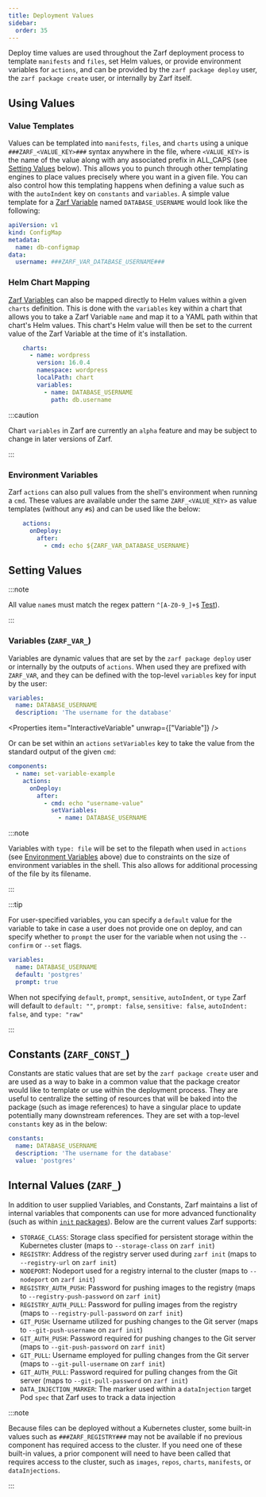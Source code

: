```yaml
---
title: Deployment Values
sidebar:
  order: 35
---
```



Deploy time values are used throughout the Zarf deployment process to template `manifests` and `files`, set Helm values, or provide environment variables for `actions`, and can be provided by the `zarf package deploy` user, the `zarf package create` user, or internally by Zarf itself.

## Using Values

### Value Templates

Values can be templated into `manifests`, `files`, and `charts` using a unique `###ZARF_<VALUE_KEY>###` syntax anywhere in the file, where `<VALUE_KEY>` is the name of the value along with any associated prefix in ALL_CAPS (see [Setting Values](#setting-values) below).  This allows you to punch through other templating engines to place values precisely where you want in a given file.  You can also control how this templating happens when defining a value such as with the `autoIndent` key on `constants` and `variables`.  A simple value template for a [Zarf Variable](#variables-zarf_var_) named `DATABASE_USERNAME` would look like the following:

```yaml
apiVersion: v1
kind: ConfigMap
metadata:
  name: db-configmap
data:
  username: ###ZARF_VAR_DATABASE_USERNAME###
```

### Helm Chart Mapping

[Zarf Variables](#variables-zarf_var_) can also be mapped directly to Helm values within a given `charts` definition.  This is done with the `variables` key within a chart that allows you to take a Zarf Variable `name` and map it to a YAML path within that chart's Helm values.  This chart's Helm value will then be set to the current value of the Zarf Variable at the time of it's installation.

```yaml
    charts:
      - name: wordpress
        version: 16.0.4
        namespace: wordpress
        localPath: chart
        variables:
          - name: DATABASE_USERNAME
            path: db.username
```

<Properties item="ZarfChartVariable" />

:::caution

Chart `variables` in Zarf are currently an `alpha` feature and may be subject to change in later versions of Zarf.

:::

### Environment Variables

Zarf `actions` can also pull values from the shell's environment when running a `cmd`.  These values are available under the same `ZARF_<VALUE_KEY>` as value templates (without any `#`s) and can be used like the below:

```yaml
    actions:
      onDeploy:
        after:
          - cmd: echo ${ZARF_VAR_DATABASE_USERNAME}
```

## Setting Values

:::note

All value `name`s must match the regex pattern `^[A-Z0-9_]+$` [Test](https://regex101.com/r/BG5ZqW/1)).

:::

### Variables (`ZARF_VAR_`)

Variables are dynamic values that are set by the `zarf package deploy` user or internally by the outputs of `actions`.  When used they are prefixed with `ZARF_VAR`, and they can be defined with the top-level `variables` key for input by the user:

```yaml
variables:
  name: DATABASE_USERNAME
  description: 'The username for the database'
```

<Properties item="InteractiveVariable" unwrap={["Variable"]} />

Or can be set within an `actions` `setVariables` key to take the value from the standard output of the given `cmd`:

```yaml
components:
  - name: set-variable-example
    actions:
      onDeploy:
        after:
          - cmd: echo "username-value"
            setVariables:
              - name: DATABASE_USERNAME
```

<Properties item="Variable" />

:::note

Variables with `type: file` will be set to the filepath when used in `actions` (see [Environment Variables](#environment-variables) above) due to constraints on the size of environment variables in the shell.  This also allows for additional processing of the file by its filename.

:::

:::tip


For user-specified variables, you can specify a `default` value for the variable to take in case a user does not provide one on deploy, and can specify whether to `prompt` the user for the variable when not using the `--confirm` or `--set` flags.

```yaml
variables:
  name: DATABASE_USERNAME
  default: 'postgres'
  prompt: true
```

When not specifying `default`, `prompt`, `sensitive`, `autoIndent`, or `type` Zarf will default to `default: ""`, `prompt: false`, `sensitive: false`, `autoIndent: false`, and `type: "raw"`

:::

## Constants (`ZARF_CONST_`)

Constants are static values that are set by the `zarf package create` user and are used as a way to bake in a common value that the package creator would like to template or use within the deployment process.  They are useful to centralize the setting of resources that will be baked into the package (such as image references) to have a singular place to update potentially many downstream references.  They are set with a top-level `constants` key as in the below:

```yaml
constants:
  name: DATABASE_USERNAME
  description: 'The username for the database'
  value: 'postgres'
```

<Properties item="Constant" />


## Internal Values (`ZARF_`)

In addition to user supplied Variables, and Constants, Zarf maintains a list of internal variables that components can use for more advanced functionality (such as within [`init` packages](./init-package)).  Below are the current values Zarf supports:

- `STORAGE_CLASS`: Storage class specified for persistent storage within the Kubernetes cluster (maps to `--storage-class` on `zarf init`)
- `REGISTRY`: Address of the registry server used during `zarf init` (maps to `--registry-url` on `zarf init`)
- `NODEPORT`: Nodeport used for a registry internal to the cluster (maps to `--nodeport` on `zarf init`)
- `REGISTRY_AUTH_PUSH`: Password for pushing images to the registry (maps to `--registry-push-password` on `zarf init`)
- `REGISTRY_AUTH_PULL`: Password for pulling images from the registry (maps to `--registry-pull-password` on `zarf init`)
- `GIT_PUSH`: Username utilized for pushing changes to the Git server (maps to `--git-push-username` on `zarf init`)
- `GIT_AUTH_PUSH`: Password required for pushing changes to the Git server (maps to `--git-push-password` on `zarf init`)
- `GIT_PULL`: Username employed for pulling changes from the Git server (maps to `--git-pull-username` on `zarf init`)
- `GIT_AUTH_PULL`: Password required for pulling changes from the Git server (maps to `--git-pull-password` on `zarf init`)
- `DATA_INJECTION_MARKER`: The marker used within a `dataInjection` target Pod `spec` that Zarf uses to track a data injection

:::note

Because files can be deployed without a Kubernetes cluster, some built-in values such as `###ZARF_REGISTRY###` may not be available if no previous component has required access to the cluster. If you need one of these built-in values, a prior component will need to have been called that requires access to the cluster, such as `images`, `repos`, `charts`, `manifests`, or `dataInjections`.

:::
